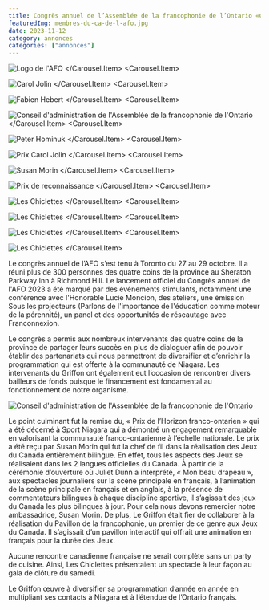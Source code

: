 ```yaml
---
title: Congrès annuel de l’Assemblée de la francophonie de l’Ontario «Célébration de la Pérennité Franco-Ontarienne»
featuredImg: membres-du-ca-de-l-afo.jpg
date: 2023-11-12
category: annonces
categories: ["annonces"]
---
```



<Carousel>
<Carousel.Item>

![Logo de l'AFO](./logo-afo.png)
</Carousel.Item>
<Carousel.Item>

![Carol Jolin](./carol-jolin.jpg)
</Carousel.Item>
<Carousel.Item>

![Fabien Hebert](./fabien-hebert.jpg)
</Carousel.Item>
<Carousel.Item>

![Conseil d'administration de l'Assemblée de la francophonie de l'Ontario](./membres-du-ca-de-l-afo.jpg)
</Carousel.Item>
<Carousel.Item>

![Peter Hominuk](./peter-hominuk.jpg)
</Carousel.Item>
<Carousel.Item>

![Prix Carol Jolin](./prix-carol-jolin.jpg)
</Carousel.Item>
<Carousel.Item>

![Susan Morin](./prix-2.jpg)
</Carousel.Item>
<Carousel.Item>

![Prix de reconnaissance](./prix-de-reconnaissance.jpg)
</Carousel.Item>
<Carousel.Item>

![Les Chiclettes](./les-chiclettes-1.jpg)
</Carousel.Item>
<Carousel.Item>

![Les Chiclettes](./les-chiclettes-2.jpg)
</Carousel.Item>
<Carousel.Item>

![Les Chiclettes](./les-chiclettes-3.jpg)
</Carousel.Item>
<Carousel.Item>

![Les Chiclettes](./les-chiclettes-4.jpg)
</Carousel.Item>
</Carousel>

Le congrès annuel de l’AFO s’est tenu à Toronto du 27 au 29 octobre. Il a réuni plus de 300 personnes des quatre coins de la province au Sheraton Parkway Inn à Richmond Hill. Le lancement officiel du Congrès annuel de l'AFO 2023 a été marqué par des événements stimulants, notamment une conférence avec l'Honorable Lucie Moncion, des ateliers, une émission Sous les projecteurs (Parlons de l'importance de l'éducation comme moteur de la pérennité), un panel et des opportunités de réseautage avec Franconnexion.

Le congrès a permis aux nombreux intervenants des quatre coins de la province de partager leurs succès en plus de dialoguer afin de pouvoir établir des partenariats qui nous permettront de diversifier et d’enrichir la programmation qui est offerte à la communauté de Niagara. Les intervenants du Griffon ont également eut l’occasion de rencontrer divers bailleurs de fonds puisque le financement est fondamental au fonctionnement de notre organisme.

![Conseil d'administration de l'Assemblée de la francophonie de l'Ontario](./membres-du-ca-de-l-afo.jpg)

Le point culminant fut la remise du, « Prix de l’Horizon franco-ontarien » qui a été décerné à Sport Niagara qui a démontré un engagement remarquable en valorisant la communauté franco-ontarienne à l’échelle nationale. Le prix a été reçu par Susan Morin qui fut la chef de fil dans la réalisation des Jeux du Canada entièrement bilingue. En effet, tous les aspects des Jeux se réalisaient dans les 2 langues officielles du Canada. À partir de la cérémonie d’ouverture où Juliet Dunn a interprété, « Mon beau drapeau », aux spectacles journaliers sur la scène principale en français, à l’animation de la scène principale en français et en anglais, à la présence de commentateurs bilingues à chaque discipline sportive, il s’agissait des jeux du Canada les plus bilingues à jour. Pour cela nous devons remercier notre ambassadrice, Susan Morin. De plus, Le Griffon était fier de collaborer à la réalisation du Pavillon de la francophonie, un premier de ce genre aux Jeux du Canada. Il s’agissait d’un pavillon interactif qui offrait une animation en français pour la durée des Jeux.

Aucune rencontre canadienne française ne serait complète sans un party de cuisine. Ainsi, Les Chiclettes présentaient un spectacle à leur façon au gala de clôture du samedi.

Le Griffon œuvre à diversifier sa programmation d’année en année en multipliant ses contacts à Niagara et à l’étendue de l’Ontario français.
